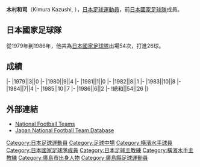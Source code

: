 {{Infobox football biography
|name=木村和司
|image=
|fullname=木村和司
|birth_date={{Birth date and age|1958|7|19}}
|cityofbirth=[[廣島縣|廣島縣]][[廣島市|廣島市]][[南區_(廣島市)|南區]]
|countryofbirth=[[日本|日本]]
|height=1.68 m
|position=[[中場|中場]]
|currentclub=
|years1=1981-1992
|clubs1=日産自動車
|caps1=202
|goals1=50
|years2=1992-1994
|clubs2=[[橫濱水手|橫濱水手]]
|caps2=31
|goals2=1
|nationalyears=1979-1986
|nationalteam=[[日本國家足球隊|日本]]
|nationalcaps(goals)=54 (26)
|manageryears1 = 2010 - 2011
|managerclubs1 = [[橫濱水手|橫濱水手]]
}}
'''木村和司'''（Kimura Kazushi, {{Bd|1958年|7月19日||}}），[[日本|日本]][[足球|足球]][[運動員|運動員]]，前[[日本國家足球隊|日本國家足球隊]]成員。

==日本國家足球隊==
從1979年到1986年，他共為[[日本國家足球隊|日本國家足球隊]]出場54次，打進26球。

==成績==
{{Football player national team statistics|JPN}}
|-
|1979||3||0
|-
|1980||9||4
|-
|1981||1||0
|-
|1982||8||1
|-
|1983||10||8
|-
|1984||7||4
|-
|1985||10||7
|-
|1986||6||2
|-
!總和||54||26
|}

==外部連結==
{{Reflist}}
*[http://www.national-football-teams.com/v2/player.php?id=21224 National Football Teams] {{Wayback|url=http://www.national-football-teams.com/v2/player.php?id=21224 |date=20121008062035 }}
*[https://web.archive.org/web/20160318061743/http://www.japannationalfootballteam.com/en/players/kimura_kazushi.html Japan National Football Team Database]

{{Japan-sport-bio-stub}}
{{Soccer-player-stub}}

[[Category:日本足球運動員|Category:日本足球運動員]]
[[Category:足球中場|Category:足球中場]]
[[Category:橫濱水手球員|Category:橫濱水手球員]]
[[Category:日本國家足球隊成員|Category:日本國家足球隊成員]]
[[Category:日本足球主教練|Category:日本足球主教練]]
[[Category:橫濱水手主教練|Category:橫濱水手主教練]]
[[Category:廣島市出身人物|Category:廣島市出身人物]]
[[Category:廣島縣足球運動員|Category:廣島縣足球運動員]]